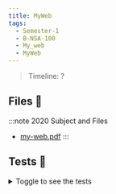 ```yaml
---
title: MyWeb
tags:
  - Semester-1
  - B-NSA-100
  - My_web
  - MyWeb
---
```

> Timeline: ?


## Files 📂

:::note 2020 Subject and Files
- [my-web.pdf](https://github.com/Studio-17/Epitech-Subjects/raw/main/Semester-1/B-NSA-100/My_web/MyWeb/my-web.pdf)
:::

## Tests 🤖
<details>
  <summary>Toggle to see the tests</summary>
  <div>
Yo
  </div>
</details>

